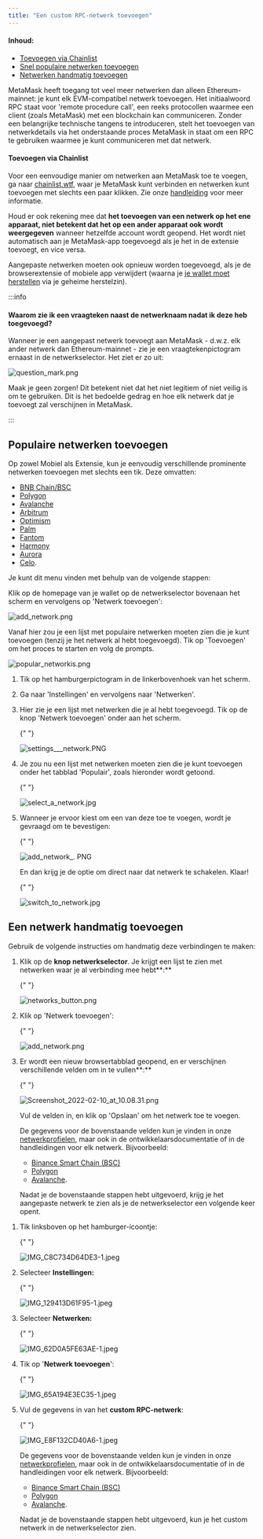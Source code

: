 ```yaml
---
title: "Een custom RPC-netwerk toevoegen"
---
```



#### Inhoud:

- [Toevoegen via Chainlist](#toevoegen-via-chainlist)
- [Snel populaire netwerken toevoegen](#populaire-netwerken-toevoegen)
- [Netwerken handmatig toevoegen](#een-netwerk-handmatig-toevoegen)

MetaMask heeft toegang tot veel meer netwerken dan alleen Ethereum-mainnet: je kunt elk EVM-compatibel netwerk toevoegen. Het initiaalwoord RPC staat voor 'remote procedure call', een reeks protocollen waarmee een client (zoals MetaMask) met een blockchain kan communiceren. Zonder een belangrijke technische tangens te introduceren, stelt het toevoegen van netwerkdetails via het onderstaande proces MetaMask in staat om een RPC te gebruiken waarmee je kunt communiceren met dat netwerk.

#### Toevoegen via Chainlist

Voor een eenvoudige manier om netwerken aan MetaMask toe te voegen, ga naar [chainlist.wtf](https://chainlist.wtf/), waar je MetaMask kunt verbinden en netwerken kunt toevoegen met slechts een paar klikken. Zie onze [handleiding](/networks-and-sidechains/managing-networks/add-a-network-using-chainlist) voor meer informatie.

Houd er ook rekening mee dat **het toevoegen van een netwerk op het ene apparaat, niet betekent dat het op een ander apparaat ook wordt weergegeven** wanneer hetzelfde account wordt geopend. Het wordt niet automatisch aan je MetaMask-app toegevoegd als je het in de extensie toevoegt, en vice versa.

Aangepaste netwerken moeten ook opnieuw worden toegevoegd, als je de browserextensie of mobiele app verwijdert (waarna je [je wallet moet herstellen](/managing-my-wallet/resetting-deleting-and-restoring/how-to-restore-your-metamask-wallet-from-secret-recovery-phrase) via je geheime herstelzin).

:::info

#### Waarom zie ik een vraagteken naast de netwerknaam nadat ik deze heb toegevoegd?

Wanneer je een aangepast netwerk toevoegt aan MetaMask - d.w.z. elk ander netwerk dan Ethereum-mainnet - zie je een vraagtekenpictogram ernaast in de netwerkselector. Het ziet er zo uit:

<div class="center-container">
  <div class="img-medium">
    <img
      src={
        require("../../../../../../img/i18n/legacy/question_mark.png").default
      }
      alt="question_mark.png"
    />
  </div>
</div>

Maak je geen zorgen! Dit betekent niet dat het niet legitiem of niet veilig is om te gebruiken. Dit is het bedoelde gedrag en hoe elk netwerk dat je toevoegt zal verschijnen in MetaMask.

:::

## Populaire netwerken toevoegen

Op zowel Mobiel als Extensie, kun je eenvoudig verschillende prominente netwerken toevoegen met slechts een tik. Deze omvatten:

- [BNB Chain/BSC](/network-profiles/network-profile-bnb-smart-chain-bnb)
- [Polygon](/network-profiles/network-profile-polygon-matic)
- [Avalanche](/network-profiles/network-profile-avalanche-avax)
- [Arbitrum](/network-profiles/network-profile-arbitrum)
- [Optimism](/network-profiles/network-profile-optimism-op-mainnet)
- [Palm](/network-profiles/network-profile-palm)
- [Fantom](/network-profiles/network-profile-fantom-ftm)
- [Harmony](/network-profiles/network-profile-harmony-one)
- [Aurora](/network-profiles/network-profile-aurora-)
- [Celo](https://celo.org/).

Je kunt dit menu vinden met behulp van de volgende stappen:

<Tabs>

<TabItem value="Extensie" label="Extensie">

Klik op de homepage van je wallet op de netwerkselector bovenaan het scherm en vervolgens op 'Netwerk toevoegen':

<div class="center-container">
  <div class="img-medium">
    <img
      src={require("../../../../../../img/i18n/legacy/add_network.png").default}
      alt="add_network.png"
    />
  </div>
</div>

Vanaf hier zou je een lijst met populaire netwerken moeten zien die je kunt toevoegen (tenzij je het netwerk al hebt toegevoegd). Tik op 'Toevoegen' om het proces te starten en volg de prompts.

<div class="center-container">
  <div class="img-medium">
    <img
      src={
        require("../../../../../../img/i18n/legacy/popular_networkis.png")
          .default
      }
      alt="popular_networkis.png"
    />
  </div>
</div>

</TabItem>

<TabItem value="Mobiel" label="Mobiel">

1. Tik op het hamburgerpictogram in de linkerbovenhoek van het scherm.

2. Ga naar 'Instellingen' en vervolgens naar 'Netwerken'.

3. Hier zie je een lijst met netwerken die je al hebt toegevoegd. Tik op de knop 'Netwerk toevoegen' onder aan het scherm.

   {" "}

   <div class="center-container">
     <div class="img-medium">
       <img
         src={
           require("../../../../../../img/i18n/legacy/settings___network.PNG.png")
             .default
         }
         alt="settings___network.PNG"
       />
     </div>
   </div>

4. Je zou nu een lijst met netwerken moeten zien die je kunt toevoegen onder het tabblad 'Populair', zoals hieronder wordt getoond.

   {" "}

   <div class="center-container">
     <div class="img-medium">
       <img
         src={
           require("../../../../../../img/i18n/legacy/select_a_network.jpg.png")
             .default
         }
         alt="select_a_network.jpg"
       />
     </div>
   </div>

5. Wanneer je ervoor kiest om een van deze toe te voegen, wordt je gevraagd om te bevestigen:

   {" "}

   <div class="center-container">
     <div class="img-medium">
       <img
         src={
           require("../../../../../../img/i18n/legacy/add_network_.PNG.png")
             .default
         }
         alt="add_network_. PNG"
       />
     </div>
   </div>

   En dan krijg je de optie om direct naar dat netwerk te schakelen. Klaar!

   {" "}

   <div class="center-container">
     <div class="img-medium">
       <img
         src={
           require("../../../../../../img/i18n/legacy/switch_to_network.jpg.png")
             .default
         }
         alt="switch_to_network.jpg"
       />
     </div>
   </div>

</TabItem>

</Tabs>

## Een netwerk handmatig toevoegen

Gebruik de volgende instructies om handmatig deze verbindingen te maken:

<Tabs>

<TabItem value="Extensie" label="Extensie">

1. Klik op de **knop netwerkselector**. Je krijgt een lijst te zien met netwerken waar je al verbinding mee hebt**:**

   {" "}

   <div class="center-container">
     <div class="img-medium">
       <img
         src={
           require("../../../../../../img/i18n/legacy/networks_button.png")
             .default
         }
         alt="networks_button.png"
       />
     </div>
   </div>

2. Klik op 'Netwerk toevoegen':

   {" "}

   <div class="center-container">
     <div class="img-medium">
       <img
         src={
           require("../../../../../../img/i18n/legacy/add_network.png").default
         }
         alt="add_network.png"
       />
     </div>
   </div>

3. Er wordt een nieuw browsertabblad geopend, en er verschijnen verschillende velden om in te vullen**:**

   {" "}

   <div class="center-container">
     <div class="img-medium">
       <img
         src={
           require("../../../../../../img/i18n/legacy/Screenshot_2022-02-10_at_10.08.31.png")
             .default
         }
         alt="Screenshot_2022-02-10_at_10.08.31.png"
       />
     </div>
   </div>

   Vul de velden in, en klik op 'Opslaan' om het netwerk toe te voegen.

   De gegevens voor de bovenstaande velden kun je vinden in onze [netwerkprofielen](/network-profiles/network-profiles-hub), maar ook in de ontwikkelaarsdocumentatie of in de handleidingen voor elk netwerk. Bijvoorbeeld:

   - [Binance Smart Chain (BSC)](https://academy.binance.com/en/articles/connecting-metamask-to-binance-smart-chain)
   - [Polygon](https://wiki.polygon.technology/docs/develop/metamask/config-polygon-on-metamask/)
   - [Avalanche](https://support.avax.network/en/articles/4626956-how-do-i-set-up-metamask-on-avalanche).

   Nadat je de bovenstaande stappen hebt uitgevoerd, krijg je het aangepaste netwerk te zien als je de netwerkselector een volgende keer opent.

</TabItem>

<TabItem value="Mobiel" label="Mobiel">

1. Tik linksboven op het hamburger-icoontje:

   {" "}

   <div class="center-container">
     <div class="img-medium">
       <img
         src={
           require("../../../../../../img/i18n/legacy/IMG_C8C734D64DE3-1.jpeg.png")
             .default
         }
         alt="IMG_C8C734D64DE3-1.jpeg"
       />
     </div>
   </div>

2. Selecteer **Instellingen:**

   {" "}

   <div class="center-container">
     <div class="img-medium">
       <img
         src={
           require("../../../../../../img/i18n/legacy/IMG_129413D61F95-1.jpeg.png")
             .default
         }
         alt="IMG_129413D61F95-1.jpeg"
       />
     </div>
   </div>

3. Selecteer **Netwerken:**

   {" "}

   <div class="center-container">
     <div class="img-medium">
       <img
         src={
           require("../../../../../../img/i18n/legacy/IMG_62D0A5FE63AE-1.jpeg.png")
             .default
         }
         alt="IMG_62D0A5FE63AE-1.jpeg"
       />
     </div>
   </div>

4. Tik op '**Netwerk toevoegen**':

   {" "}

   <div class="center-container">
     <div class="img-medium">
       <img
         src={
           require("../../../../../../img/i18n/legacy/IMG_65A194E3EC35-1.jpeg.png")
             .default
         }
         alt="IMG_65A194E3EC35-1.jpeg"
       />
     </div>
   </div>

5. Vul de gegevens in van het **custom RPC-netwerk**:

   {" "}

   <div class="center-container">
     <div class="img-medium">
       <img
         src={
           require("../../../../../../img/i18n/legacy/IMG_E8F132CD40A6-1.jpeg.png")
             .default
         }
         alt="IMG_E8F132CD40A6-1.jpeg"
       />
     </div>
   </div>

   De gegevens voor de bovenstaande velden kun je vinden in onze [netwerkprofielen](/network-profiles/network-profiles-hub), maar ook in de ontwikkelaarsdocumentatie of in de handleidingen voor elk netwerk. Bijvoorbeeld:

   - [Binance Smart Chain (BSC)](https://academy.binance.com/en/articles/connecting-metamask-to-binance-smart-chain)
   - [Polygon](https://docs.polygon.technology/docs/develop/network-details/network/)
   - [Avalanche](https://support.avax.network/en/articles/4626956-how-do-i-set-up-metamask-on-avalanche).

   Nadat je de bovenstaande stappen hebt uitgevoerd, kun je het custom netwerk in de netwerkselector zien.

</TabItem>

</Tabs>

